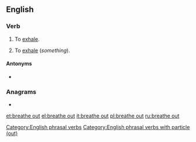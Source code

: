 ==English==

===Verb===
{{en-verb|head=[[breathe]] [[out]]|breathes out|breathing out|breathed out}}

# {{label|en|intransitive}} To [[exhale]].
# {{label|en|transitive}} To [[exhale]] (''something'').

====Antonyms====
* {{l|en|breathe in}}

===Anagrams===
* {{l|en|thereabout}}

[[Category:English phrasal verbs]]
[[Category:English phrasal verbs with particle (out)]]

[[et:breathe out]]
[[el:breathe out]]
[[it:breathe out]]
[[pl:breathe out]]
[[ru:breathe out]]
